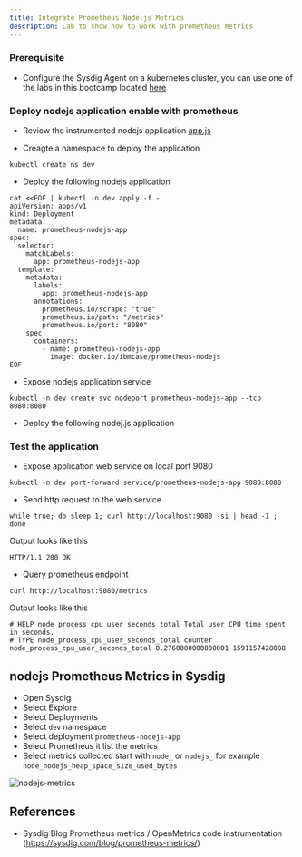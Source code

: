 ```yaml
---
title: Integrate Prometheus Node.js Metrics
description: Lab to show how to work with prometheus metrics
---
```



### Prerequisite

- Configure the Sysdig Agent on a kubernetes cluster, you can use one of the labs in this bootcamp located [here](/monitoring/sysdig/#activities)


### Deploy nodejs application enable with prometheus

- Review the instrumented nodejs application [app.js](https://github.com/ibm-cloud-architecture/learning-cloudnative-101/blob/master/examples/monitoring/prometheus/javascript/app.js)

- Creagte a namespace to deploy the application
```shell
kubectl create ns dev
```
- Deploy the following nodejs application
```shell
cat <<EOF | kubectl -n dev apply -f -
apiVersion: apps/v1
kind: Deployment
metadata:
  name: prometheus-nodejs-app
spec:
  selector:
    matchLabels:
      app: prometheus-nodejs-app
  template:
    metadata:
      labels:
        app: prometheus-nodejs-app
      annotations:
        prometheus.io/scrape: "true"
        prometheus.io/path: "/metrics"
        prometheus.io/port: "8080"
    spec:
      containers:
        - name: prometheus-nodejs-app
          image: docker.io/ibmcase/prometheus-nodejs
EOF
```
- Expose nodejs application service
```shell
kubectl -n dev create svc nodeport prometheus-nodejs-app --tcp 8080:8080
```

- Deploy the following nodej.js application


### Test the application
- Expose application web service on local port 9080
```shell
kubectl -n dev port-forward service/prometheus-nodejs-app 9080:8080
```

- Send http request to the web service
```shell
while true; do sleep 1; curl http://localhost:9080 -si | head -1 ; done
```
Output looks like this
```
HTTP/1.1 200 OK
```

- Query prometheus endpoint
```shell
curl http://localhost:9080/metrics
```
Output looks like this
```
# HELP node_process_cpu_user_seconds_total Total user CPU time spent in seconds.
# TYPE node_process_cpu_user_seconds_total counter
node_process_cpu_user_seconds_total 0.2760000000000001 1591157428088
```

## nodejs Prometheus Metrics in Sysdig
- Open Sysdig
- Select Explore
- Select Deployments
- Select `dev` namespace
- Select deployment `prometheus-nodejs-app`
- Select Prometheus it list the metrics
- Select metrics collected start with `node_` or `nodejs_` for example `node_nodejs_heap_space_size_used_bytes`

![nodejs-metrics](./images/nodejs_heap_bytes.png)

## References

- Sysdig Blog Prometheus metrics / OpenMetrics code instrumentation (https://sysdig.com/blog/prometheus-metrics/)
